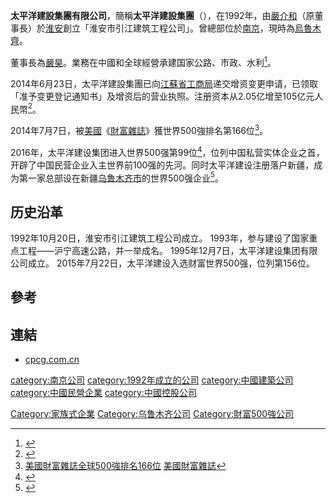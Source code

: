 {{Infobox company
| name = 太平洋建设集团有限公司
| name_en = 
| logo = CEO Logo.png
| logo_size = 
| logo_caption = 
| image =          
| image_size =
| image_caption =
| former_name =
| type = 有限责任公司(自然人投资或控股)
| trading_name = 
| native_name = 
| native_name_lang = <!-- 公司名稱原文語言的ISO 639-1代碼。例如填寫「ja」表示日語。 -->
| other_name = 
| traded_as = 
| ISIN = 
| local_code_name= CN
| local_code = 91320000608946953Q
| fate = 
| predecessor = 
| successor = 
| foundation = {{Start date and age|1992|10|20}}<br />{{CHN}}[[江苏省|江苏省]][[淮安市|淮安市]]
| defunct = <!-- {{End date|YYYY|MM|DD}} -->
| location = {{CHN}}[[新疆维吾尔自治区|新疆维吾尔自治区]][[乌鲁木齐市|乌鲁木齐市]][[新市区_(乌鲁木齐市)|新市区]]四平路2288号
| locations = 
| area_served = {{CHNML}} 
| founder = 
| key_people = 
| industry = 土木工程建筑业
| products = 
| services = 
| revenue = 
| operating_income = 
| net_income = 
| aum = <!-- 僅適用於金融服務類公司。 -->
| assets = 
| equity = 
| owner = 
| num_employees = 
| num_employees_year = 
| parent = 
| divisions = 
| subsid = 
| homepage = {{URL|www.cpcg.com.cn}}
| slogan = 
| capital = 
| market_value = 
| P/E_ratio = 
| earnings_per_share = 
| net_asset_value = 
| accounting_period = 
| major_shareholder = 
| footnotes = 
}}

'''太平洋建設集團有限公司'''，簡稱'''太平洋建設集團'''（'''{{lang-en|Pacific Construction Group Company Limited}}'''），在1992年，由[[嚴介和|嚴介和]]（原董事長）於[[淮安|淮安]]創立「淮安市引江建筑工程公司」。曾總部位於[[南京|南京]]，現時為[[烏魯木齊|烏魯木齊]]。

董事長為[[嚴昊|嚴昊]]。業務在中國和全球經營承建国家公路、市政、水利<ref>{{Cite web |url=http://www.cpcg.com.cn/about/2013-05-15/1368582431d3.shtml |title=太平洋建設集團有限公司簡介 |accessdate=2014-07-07 |archive-date=2014-06-03 |archive-url=https://web.archive.org/web/20140603143803/http://www.cpcg.com.cn/about/2013-05-15/1368582431d3.shtml |dead-url=no }}</ref>。

2014年6月23日，太平洋建設集團已向[[江蘇省工商局|江蘇省工商局]]递交增资变更申请，已领取「准予变更登记通知书」及增资后的营业执照。注册资本从2.05亿增至105亿元人民幣<ref>{{Cite web |url=http://www.cpcg.com.cn/about/2013-05-15/1368582431d3.shtml |title=增資通告 |accessdate=2014-07-07 |archive-date=2014-06-03 |archive-url=https://web.archive.org/web/20140603143803/http://www.cpcg.com.cn/about/2013-05-15/1368582431d3.shtml |dead-url=no }}</ref>。

2014年7月7日，被[[美國|美國]]《[[財富雜誌|財富雜誌]]》獲世界500強排名第166位<ref>[http://fortune.com/global500/pacific-construction-group-166/ 美國財富雜誌全球500強排名166位] {{Wayback|url=http://fortune.com/global500/pacific-construction-group-166/ |date=20140714140138 }}[[美國|美國]][[財富雜誌|財富雜誌]]</ref>。

2016年，太平洋建设集团进入世界500强第99位<ref>{{Cite web |url=http://www.cpcg.com.cn/new/cpcg/2017-03-30/1490860507d9570.shtml |title=世界500强太平洋建设落户新疆 |access-date=2022-02-24 |archive-date=2022-02-24 |archive-url=https://web.archive.org/web/20220224125337/http://www.cpcg.com.cn/new/cpcg/2017-03-30/1490860507d9570.shtml }}</ref>，位列中国私营实体企业之首，开辟了中国民营企业入主世界前100强的先河。同时太平洋建设注册落户新疆，成为第一家总部设在新疆[[乌鲁木齐市|乌鲁木齐市]]的世界500强企业<ref>{{Cite web |url=http://www.cpcg.com.cn/new/cpcg/jituan.shtml |title=集团概况 |access-date=2022-02-24 |archive-date=2022-01-04 |archive-url=https://web.archive.org/web/20220104025055/http://cpcg.com.cn/new/cpcg/jituan.shtml }}</ref>。

== 历史沿革 ==
1992年10月20日，淮安市引江建筑工程公司成立。 
1993年，参与建设了国家重点工程——沪宁高速公路，并一举成名。
1995年12月7日，太平洋建设集团有限公司成立。
2015年7月22日，太平洋建设入选财富世界500强，位列第156位。

==參考==
{{reflist}}

==連結==
*[http://www.cpcg.com.cn/ cpcg.com.cn]{{Wayback|url=http://www.cpcg.com.cn/ |date=20140715054625 }}

[[category:南京公司|category:南京公司]]
[[category:1992年成立的公司|category:1992年成立的公司]]
[[category:中國建築公司|category:中國建築公司]]
[[category:中國民營企業|category:中國民營企業]]
[[Category:家族式企業|Category:家族式企業]]
[[category:中國控股公司|category:中國控股公司]]
[[Category:乌鲁木齐公司|Category:乌鲁木齐公司]]
[[Category:財富500強公司|Category:財富500強公司]]
